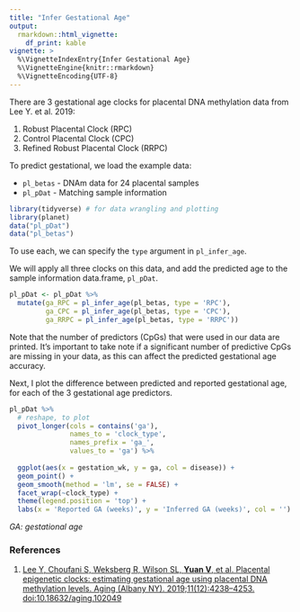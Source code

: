 ```yaml
---
title: "Infer Gestational Age"
output: 
  rmarkdown::html_vignette:
    df_print: kable
vignette: >
  %\VignetteIndexEntry{Infer Gestational Age}
  %\VignetteEngine{knitr::rmarkdown}
  %\VignetteEncoding{UTF-8}
---
```


There are 3 gestational age clocks for placental DNA methylation data from Lee Y. et al. 2019:

1.  Robust Placental Clock (RPC)
2.  Control Placental Clock (CPC)
3.  Refined Robust Placental Clock (RRPC)

To predict gestational, we load the example data:

- `pl_betas` - DNAm data for 24 placental samples
- `pl_pDat` - Matching sample information

```r
library(tidyverse) # for data wrangling and plotting
library(planet)
data("pl_pDat")
data("pl_betas")
```

To use each, we can specify the `type` argument in `pl_infer_age`.

We will apply all three clocks on this data, and add the predicted age to the sample information data.frame, `pl_pDat`.

```r
pl_pDat <- pl_pDat %>%
  mutate(ga_RPC = pl_infer_age(pl_betas, type = 'RPC'),
         ga_CPC = pl_infer_age(pl_betas, type = 'CPC'),
         ga_RRPC = pl_infer_age(pl_betas, type = 'RRPC')) 
```

Note that the number of predictors (CpGs) that were used in our data are printed. It's important to take note if a significant number of predictive CpGs are missing in your data, as this can affect the predicted gestational age accuracy.

Next, I plot the difference between predicted and reported gestational age, for each of the 3 gestational age predictors.

```r
pl_pDat %>%
  # reshape, to plot
  pivot_longer(cols = contains('ga'),
               names_to = 'clock_type',
               names_prefix = 'ga_',
               values_to = 'ga') %>%
  
  ggplot(aes(x = gestation_wk, y = ga, col = disease)) +
  geom_point() +
  geom_smooth(method = 'lm', se = FALSE) +
  facet_wrap(~clock_type) +
  theme(legend.position = 'top') +
  labs(x = 'Reported GA (weeks)', y = 'Inferred GA (weeks)', col = '')
```

*GA: gestational age*

### References

1.  [Lee Y, Choufani S, Weksberg R, Wilson SL, **Yuan V**, et al. Placental
    epigenetic clocks: estimating gestational age using placental DNA
    methylation levels. Aging (Albany NY). 2019;11(12):4238–4253.
    doi:10.18632/aging.102049](https://www.ncbi.nlm.nih.gov/pmc/articles/PMC6628997/)